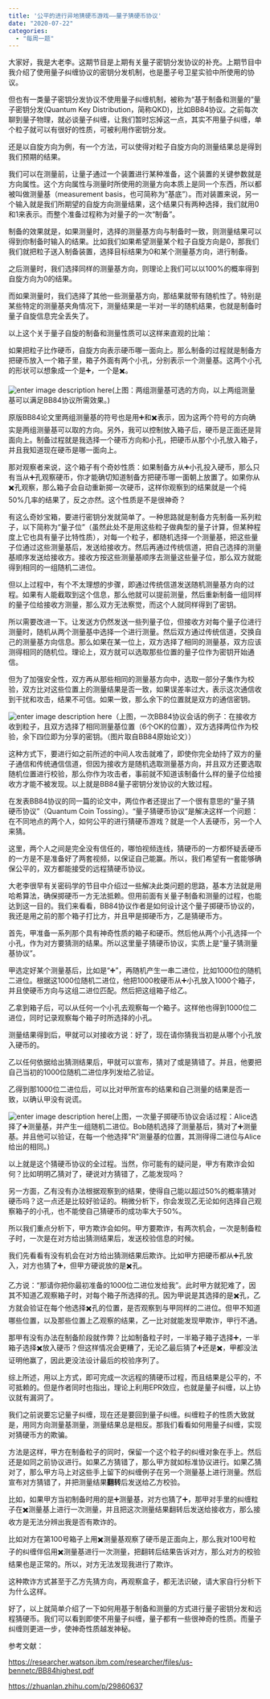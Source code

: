 ```yaml
---
title: '公平的进行异地猜硬币游戏——量子猜硬币协议'
date: "2020-07-22"
categories:
  - "每周一题"
---
```


大家好，我是大老李。这期节目是上期有关量子密钥分发协议的补充。上期节目中我介绍了使用量子纠缠协议的密钥分发机制，也是墨子号卫星实验中所使用的协议。

但也有一类量子密钥分发协议不使用量子纠缠机制，被称为“基于制备和测量的”量子密钥分发(Quantum Key Distribution，简称QKD)，比如BB84协议。之前每次聊到量子物理，就必谈量子纠缠，让我们暂时忘掉这一点，其实不用量子纠缠，单个粒子就可以有很好的性质，可被利用作密钥分发。

还是以自旋方向为例，有一个方法，可以使得对粒子自旋方向的测量结果总是得到我们预期的结果。

我们可以在测量前，让量子通过一个装置进行某种准备，这个装置的关键参数就是方向属性。这个方向属性与测量时所使用的测量方向本质上是同一个东西，所以都被叫做测量基（measurement basis，也可简称为“基底”）。而对装置来说，另一个输入就是我们所期望的自旋方向测量结果，这个结果只有两种选择，我们就用0和1来表示。而整个准备过程称为对量子的一次“制备”。

制备的效果就是，如果测量时，选择的测量基方向与制备时一致，则测量结果可以得到你制备时输入的结果。比如我们如果希望测量某个粒子自旋方向是0，那我们我们就把粒子送入制备装置，选择目标结果为0和某个测量基方向，进行制备。

之后测量时，我们选择同样的测量基方向，则理论上我们可以以100%的概率得到自旋方向为0的结果。

而如果测量时，我们选择了其他一些测量基方向，那结果就带有随机性了。特别是某些特定的测量基夹角情况下，测量结果是一半对一半的随机结果，也就是制备时量子自旋信息完全丢失了。

以上这个关于量子自旋的制备和测量性质可以这样来直观的比喻：

如果把粒子比作硬币，自旋方向表示硬币哪一面向上。那么制备的过程就是制备方把硬币放入一个箱子里，箱子外面有两个小孔，分别表示一个测量基。这两个小孔的形状可以想象成一个是➕，一个是✖️。

![enter image description here](https://pic2.zhimg.com/80/v2-60ec0fc24ea7508d161cd548bd41d4e9_720w.jpg)(上图：两组测量基可选的方向，以上两组测量基可以满足BB84协议所需效果。)

原版BB84论文里两组测量基的符号也是用➕和✖️表示，因为这两个符号的方向确实是两组测量基可以取的方向。另外，我可以控制放入箱子后，硬币是正面还是背面向上。制备过程就是我选择一个硬币方向和小孔，把硬币从那个小孔放入箱子，并且我知道现在硬币是哪一面向上。

那对观察者来说，这个箱子有个奇妙性质：如果制备方从➕小孔投入硬币，那么只有当从➕孔观察硬币，你才能确切知道制备方把硬币哪一面朝上放置了。如果你从✖️孔观察，那么箱子会自动重新掷一次硬币，这样你观察到的结果就是一个纯50%几率的结果了，反之亦然。这个性质是不是很神奇？

有这么奇妙宝箱，要进行密钥分发就简单了。一种思路就是制备方先制备一系列粒子，以下简称为“量子位”（虽然此处不是用这些粒子做典型的量子计算，但某种程度上它也具有量子比特性质），对每一个粒子，都随机选择一个测量基，把这些量子位通过这些测量基后，发送给接收方。然后再通过传统信道，把自己选择的测量基顺序发送给接收方。接收方按这些测量基顺序去测量这些量子位，那么双方就能得到相同的一组随机二进位。

但以上过程中，有个不太理想的步骤，即通过传统信道发送随机测量基方向的过程。如果有人能截取到这个信息，那么他就可以提前测量，然后重新制备一组同样的量子位给接收方测量，那么双方无法察觉，而这个人就同样得到了密钥。

所以需要改进一下。让发送方仍然发送一些列量子位，但接收方对每个量子位进行测量时，随机从两个测量基中选择一个进行测量。然后双方通过传统信道，交换自己的测量基方向信息。那么如果在某一位上，双方选择了相同的测量基，双方应该测得相同的随机位。理论上，双方就可以选取那些位置的量子位作为密钥开始通信。

但为了加强安全性，双方再从那些相同的测量基方向中，选取一部分子集作为校验，双方比对这些位置上的测量结果是否一致，如果误差率过大，表示这次通信收到干扰和攻击，结果不可信。如果一致，那么余下的位置就是双方的通信密钥。

![enter image description here](https://pic1.zhimg.com/80/v2-3deeb3f811bef25ab0678bf3edb5434e_720w.jpg)（上图，一次BB84协议会话的例子：在接收方收到粒子，且双方选择了相同测量基位置（6个OK的位置），双方选择两位作为校验，余下四位即为分享的密钥。（图片取自BB84原始论文））

这种方式下，要进行如之前所述的中间人攻击就难了，即使你完全劫持了双方的量子通信和传统通信信道，但因为接收方是随机选取测量基方向，并且双方还要选取随机位置进行校验，那么你作为攻击者，事前就不知道该制备什么样的量子位给接收方才能不被发现。以上就是BB84量子密钥分发协议的大致过程。

在发表BB84协议的同一篇的论文中，两位作者还提出了一个很有意思的“量子猜硬币协议”（Quantum Coin Tossing）。“量子猜硬币协议”是解决这样一个问题：在不同地点的两个人，如何公平的进行猜硬币游戏？就是一个人丢硬币，另一个人来猜。

这里，两个人之间是完全没有信任的，哪怕视频连线，猜硬币的一方都怀疑丢硬币的一方是不是准备好了两套视频，以保证自己能赢。所以，我们希望有一套能够确保公平的，双方都能接受的远程猜硬币协议。

大老李很早有关密码学的节目中介绍过一些解决此类问题的思路，基本方法就是用哈希算法，确保掷硬币一方无法抵赖。但用前面有关量子制备和测量的过程，也能达到这一目的。我们来看看，BB84协议作者是如何设计这个量子掷硬币协议的，我还是用之前的那个箱子打比方，并且甲是掷硬币方，乙是猜硬币方。

首先，甲准备一系列那个具有神奇性质的箱子和硬币。然后他从两个小孔选择一个小孔，作为对方要猜测的结果。所以这里量子猜硬币协议，实质上是“量子猜测量基协议”。

甲选定好某个测量基后，比如是“➕”，再随机产生一串二进位，比如1000位的随机二进位。根据这1000位随机二进位，他把1000枚硬币从➕小孔放入1000个箱子，并且使硬币方向与这组二进位匹配。然后把这组箱子给乙。

乙拿到箱子后，可以从任何一个小孔去观察每一个箱子。这样他也得到1000位二进位，同时记录观察每个箱子时所选择的小孔。

测量结果得到后，甲就可以对接收方说：好了，现在请你猜我当初是从哪个小孔放入硬币的。

乙以任何依据给出猜测结果后，甲就可以宣布，猜对了或是猜错了。并且，他要把自己当初的1000位随机二进位序列发给乙验证。

乙得到那1000位二进位后，可以比对甲所宣布的结果和自己测量的结果是否一致，以确认甲没有说谎。

![enter image description here](https://pic4.zhimg.com/80/v2-bc2aca626c33fb9a23e22225e799d169_720w.jpg)(上图，一次量子掷硬币协议会话过程：Alice选择了➕测量基，并产生一组随机二进位。Bob随机选择了测量基后，猜对了➕测量基。并且他可以验证，在每一个他选择&quot;R&quot;测量基的位置，其测得得二进位与Alice给出的相同。)

以上就是这个猜硬币协议的全过程。当然，你可能有的疑问是，甲方有欺诈会如何？比如明明乙猜对了，硬说对方猜错了，乙能发现吗？

另一方面，乙有没有办法根据观察到的结果，使得自己能以超过50%的概率猜对硬币吗？这一点还是比较好验证的。稍微分析下，你会发现乙无论如何选择自己观察箱子的小孔，也不能使自己猜硬币的成功率大于50%。

所以我们重点分析下，甲方欺诈会如何。甲方要欺诈，有两次机会，一次是制备粒子时，一次是在对方给出猜测结果后，发送校验信息的时候。

我们先看看有没有机会在对方给出猜测结果后欺诈。比如甲方把硬币都从➕孔放入，对方也猜了➕，但甲方硬说放的是✖️孔。

乙方说：“那请你把你最初准备的1000位二进位发给我”。此时甲方就犯难了，因其不知道乙观察箱子时，对每个箱子所选择的孔。因为甲说是其选择的是✖️孔，乙方就会验证在每个他选择✖️孔的位置，是否观察到与甲同样的二进位。但甲不知道哪些位置，以及那些位置上乙观察的结果，乙一比对就能发现甲欺诈，甲行不通。

那甲有没有办法在制备阶段就作弊？比如制备粒子时，一半箱子箱子选择➕，一半箱子选择✖️放入硬币？但这样情况会更糟了，无论乙最后猜了➕还是✖️，甲都没法证明他赢了，因此更没法设计最后的校验序列了。

综上所述，用以上方式，即可完成一次远程的猜硬币过程，而且结果是公平的，不可抵赖的。但是作者同时也指出，理论上利用EPR效应，也就是量子纠缠，以上协议就有漏洞了。

我们之前说要忘记量子纠缠，现在还是要回到量子纠缠。纠缠粒子的性质大致就是，用同方向测量基测量，测量结果总是相反。那我们看看如何用量子纠缠，实现对猜硬币方的欺骗。

方法是这样，甲方在制备粒子的同时，保留一个这个粒子的纠缠对象在手上。然后还是如同之前协议进行。如果乙方猜错了，那么甲方就如标准协议进行。如果乙猜对了，那么甲方马上对这些手上留下的纠缠例子在另一个测量基上进行测量。然后宣布对方猜错了，并把测量结果**翻转**后发送给乙方校验。

比如，如果甲方当初制备时用的是➕测量基，对方也猜了➕，那甲对手里的纠缠粒子在✖️测量基上进行一次测量，并且把这次测量结果翻转后发送给接收方，那么接收方是无法分辨出我是否有欺诈的。

比如对方在第100号箱子上用✖️测量基观察了硬币是正面向上，那么我对100号粒子的纠缠伴侣用✖️测量基进行一次测量，把翻转后结果告诉对方，那么对方的校验结果也是正常的。所以，对方无法发现我进行了欺诈。

这种欺诈方式甚至于乙方先猜方向，再观察盒子，都无法识破，请大家自行分析下为什么这样。

好了，以上就简单介绍了一下如何用基于制备和测量的方式进行量子密钥分发和远程猜硬币。我们可以看到即使不用量子纠缠，量子都有一些很神奇的性质。而量子纠缠则更进一步，使神奇性质越发神秘。

参考文献：

<a href="https://researcher.watson.ibm.com/researcher/files/us-bennetc/BB84highest.pdf">https://researcher.watson.ibm.com/researcher/files/us-bennetc/BB84highest.pdf</a>

<a href="https://zhuanlan.zhihu.com/p/29860637">https://zhuanlan.zhihu.com/p/29860637</a>